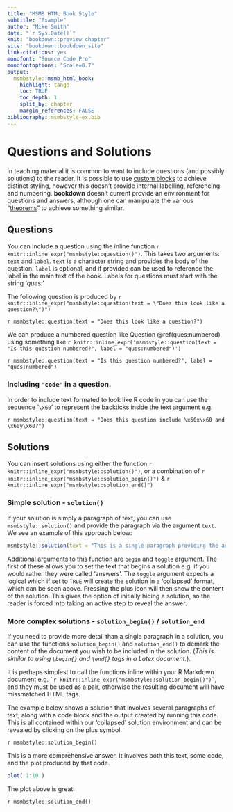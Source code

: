 ```yaml
---
title: "MSMB HTML Book Style"
subtitle: "Example"
author: "Mike Smith"
date: "`r Sys.Date()`"
knit: "bookdown::preview_chapter"
site: "bookdown::bookdown_site"
link-citations: yes
monofont: "Source Code Pro"
monofontoptions: "Scale=0.7"
output:
  msmbstyle::msmb_html_book:
    highlight: tango
    toc: TRUE
    toc_depth: 1
    split_by: chapter
    margin_references: FALSE
bibliography: msmbstyle-ex.bib
---
```


# Questions and Solutions

In teaching material it is common to want to include questions (and possibly solutions) to the reader.  It is possible to use [custom blocks](https://bookdown.org/yihui/bookdown/custom-blocks.html) to achieve distinct styling, however this doesn't provide internal labelling, referencing and numbering.   **bookdown** doesn't current provide an environment for questions and answers, although one can manipulate the various "[theorems](https://bookdown.org/yihui/bookdown/markdown-extensions-by-bookdown.html#theorems)" to achieve something similar.

## Questions

You can include a question using the inline function `r knitr::inline_expr("msmbstyle::question()")`.  This takes two arguments: `text` and `label`.  `text` is a character string and provides the body of the question.  `label` is optional, and if provided can be used to reference the label in the main text of the book. Labels for questions must start with the string '*ques:*'

The following question is produced by `r knitr::inline_expr("msmbstyle::question(text = \"Does this look like a question?\")")`

`r msmbstyle::question(text = "Does this look like a question?")`

We can produce a numbered question like Question \@ref(ques:numbered) using something like `r knitr::inline_expr('msmbstyle::question(text = "Is this question numbered?", label = "ques:numbered")')`

`r msmbstyle::question(text = "Is this question numbered?", label = "ques:numbered")`

### Including `"code"` in a question.

In order to include text formated to look like R code in you can use the sequence '`\x60`' to represent the backticks inside the text argument e.g.

`r msmbstyle::question(text = "Does this question include \x60x\x60 and \x60y\x60?")`

## Solutions

You can insert solutions using either the function `r knitr::inline_expr("msmbstyle::solution()")`, or a combination of `r knitr::inline_expr("msmbstyle::solution_begin()")` & `r knitr::inline_expr("msmbstyle::solution_end()")`  

### Simple solution - `solution()`

If your solution is simply a paragraph of text, you can use `msmbstyle::solution()` and provide the paragraph via the argument `text`.  We see an example of this approach below:

```r
msmbstyle::solution(text = "This is a single paragraph providing the answer to a question.")
```

Additional arguments to this function are `begin` and `toggle` argument.  The first of these allows you to set the text that begins a solution e.g. if you would rather they were called 'answers'.  The `toggle` argument expects a logical which if set to `TRUE` will create the solution in a 'collapsed' format, which can be seen above.  Pressing the plus icon will then show the content of the solution.  This gives the option of initially hiding a solution, so the reader is forced into taking an active step to reveal the answer.

### More complex solutions - `solution_begin()` / `solution_end`

If you need to provide more detail than a single paragraph in a solution, you can use the functions `solution_begin()` and `solution_end()` to demark the content of the document you wish to be included in the solution.  (*This is similar to using `\begin{}` and `\end{}` tags in a Latex document.*).

It is perhaps simplest to call the functions inline within your R Markdown document e.g. `` `r knitr::inline_expr("msmbstyle::solution_begin()")` ``, and they must be used as a pair, otherwise the resulting document will have missmatched HTML tags.

The example below shows a solution that involves several paragraphs of text, along with a code block and the output created by running this code.  This is all contained within our 'collapsed' solution environment and can be revealed by clicking on the plus symbol.

`r msmbstyle::solution_begin()`

This is a more comprehensive answer.  It involves both this text, some code, and the plot produced by that code.

```r
plot( 1:10 )
```

The plot above is great!

`r msmbstyle::solution_end()`

